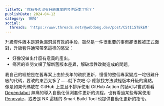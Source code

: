 ```yaml
---
titleTC: '你有多久沒有升級專案的套件版本了呢？'
publishDate: 2024-04-13
category: '開發'
social:
  threads: 'https://www.threads.net/@webdong.dev/post/C5tIiSTBkEM'
---
```


升級套件版本是避免漏洞最有效的手段，雖然是一件很重要的事但卻很難被正式面對，升級套件通常帶來這樣的感受：

- 好像沒做出什麼有意義的產出。
- 痛苦的查閱文檔了解新舊版本差異，解破壞性改動造成的問題。

我自己的經驗是在舊專案上由於長年的疏於更新，慢慢的整個專案變成一坨很難升級的代碼，要改的東西太多了……就下次吧 😑 應該找方法減輕版本升級的痛點，像是如果代碼放在 GitHub 上並且不排斥使用 GitHub Action 的話可以嘗試看看 [Dependabot](https://docs.github.com/en/code-security/getting-started/dependabot-quickstart-guide) 無痛的導入自動化偵測套件更新的流程，也有看過某些專案使用 [Renovate](https://docs.renovatebot.com/)，或者是 NX 這樣的 Smart Build Tool 也提供自動化更新的指令。
